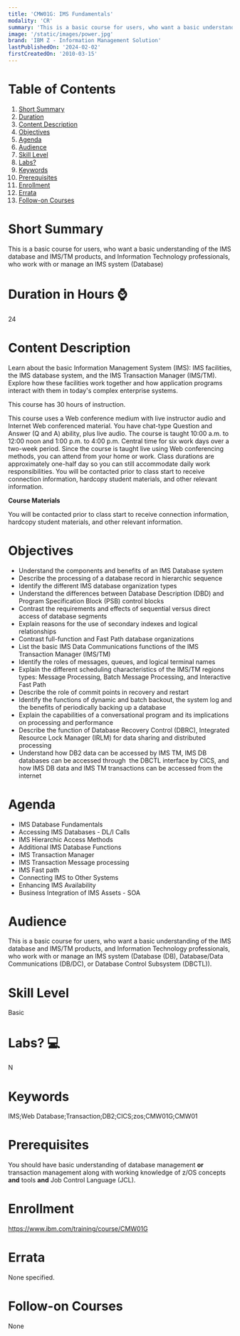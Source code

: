 ```yaml
---
title: 'CMW01G: IMS Fundamentals'
modality: 'CR'
summary: 'This is a basic course for users, who want a basic understanding of the IMS database and IMS/TM products, and Information Technology professionals, who work with or manage an IMS system (Database)'
image: '/static/images/power.jpg'
brand: 'IBM Z - Information Management Solution'
lastPublishedOn: '2024-02-02'
firstCreatedOn: '2010-03-15'
---
```

# Table of Contents
1.  [Short Summary](#short-summary)
2.  [Duration](#duration-in-hours-)
3.  [Content Description](#content-description)
4.  [Objectives](#objectives)
5.  [Agenda](#agenda)
6.  [Audience](#audience)
7.  [Skill Level](#skill-level)
8.  [Labs?](#labs-)
9.  [Keywords](#keywords)
10. [Prerequisites](#prerequisites)
11. [Enrollment](#enrollment)
12. [Errata](#errata)
13. [Follow-on Courses](#follow-on-courses)

# Short Summary
This is a basic course for users, who want a basic understanding of the IMS database and IMS/TM products, and Information Technology professionals, who work with or manage an IMS system (Database)

# Duration in Hours ⌚
24

# Content Description
Learn about the basic Information Management System (IMS): IMS facilities, the IMS database system, and the IMS Transaction Manager (IMS/TM). Explore how these facilities work together and how application programs interact with them in today's complex enterprise systems.


This course has 30 hours of instruction.


This course uses a Web conference medium with live instructor audio and Internet Web conferenced material. You have chat-type Question and Answer (Q and A) ability, plus live audio. The course is taught 10:00 a.m. to 12:00 noon and 1:00 p.m. to 4:00 p.m. Central time for six work days over a two-week period. Since the course is taught live using Web conferencing methods, you can attend from your home or work. Class durations are approximately one-half day so you can still accommodate daily work responsibilities. You will be contacted prior to class start to receive connection information, hardcopy student materials, and other relevant information.


**Course Materials**


You will be contacted prior to class start to receive connection information, hardcopy student materials, and other relevant information.



# Objectives
* Understand the components and benefits of an IMS Database system
* Describe the processing of a database record in hierarchic sequence
* Identify the different IMS database organization types
* Understand the differences between Database Description (DBD) and Program Specification Block (PSB) control blocks
* Contrast the requirements and effects of sequential versus direct access of database segments
* Explain reasons for the use of secondary indexes and logical relationships
* Contrast full-function and Fast Path database organizations
* List the basic IMS Data Communications functions of the IMS Transaction Manager (IMS/TM)
* Identify the roles of messages, queues, and logical terminal names
* Explain the different scheduling characteristics of the IMS/TM regions types: Message Processing, Batch Message Processing, and Interactive Fast Path
* Describe the role of commit points in recovery and restart
* Identify the functions of dynamic and batch backout, the system log and the benefits of periodically backing up a database
* Explain the capabilities of a conversational program and its implications on processing and performance
* Describe the function of Database Recovery Control (DBRC), Integrated Resource Lock Manager (IRLM) for data sharing and distributed processing
* Understand how DB2 data can be accessed by IMS TM, IMS DB databases can be accessed through  the DBCTL interface by CICS, and how IMS DB data and IMS TM transactions can be accessed from the internet


# Agenda
* IMS Database Fundamentals
* Accessing IMS Databases - DL/I Calls
* IMS Hierarchic Access Methods
* Additional IMS Database Functions
* IMS Transaction Manager
* IMS Transaction Message processing
* IMS Fast path
* Connecting IMS to Other Systems
* Enhancing IMS Availability
* Business Integration of IMS Assets - SOA


# Audience
This is a basic course for users, who want a basic understanding of the IMS database and IMS/TM products, and Information Technology professionals, who work with or manage an IMS system (Database (DB), Database/Data Communications (DB/DC), or Database Control Subsystem (DBCTL)).



# Skill Level
Basic

# Labs? 💻
N

# Keywords
IMS;Web Database;Transaction;DB2;CICS;zos;CMW01G;CMW01

# Prerequisites
You should have basic understanding of database management **or** transaction management along with working knowledge of z/OS concepts **and** tools **and** Job Control Language (JCL).



# Enrollment
https://www.ibm.com/training/course/CMW01G

# Errata
None specified.

# Follow-on Courses
None

